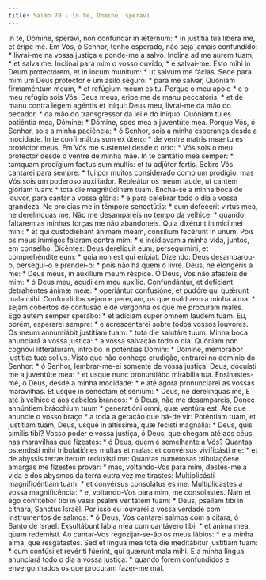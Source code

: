 ```yaml
---
title: Salmo 70 - In te, Domine, speravi
---
```


<div class="grid grid-cols-2 gap-5">
  <span class="text-justify">
    In te, Dómine, sperávi, non confúndar in ætérnum: * in justítia tua líbera
    me, et éripe me.
  </span>
  <span class="text-justify">
    Em Vós, ó Senhor, tenho esperado, não seja jamais confundido: * livrai-me na
    vossa justiça e ponde-me a salvo.
  </span>
  <span class="text-justify">
    Inclína ad me aurem tuam, * et salva me.
  </span>
  <span class="text-justify">
    Inclinai para mim o vosso ouvido, * e salvai-me.
  </span>
  <span class="text-justify">
    Esto mihi in Deum protectórem, et in locum munítum: * ut salvum me fácias,
  </span>
  <span class="text-justify">
    Sede para mim um Deus protector e um asilo seguro: * para me salvar,
  </span>
  <span class="text-justify">
    Quóniam firmaméntum meum, * et refúgium meum es tu.
  </span>
  <span class="text-justify">
    Porque o meu apoio * e o meu refúgio sois Vós.
  </span>
  <span class="text-justify">
    Deus meus, éripe me de manu peccatóris, * et de manu contra legem agéntis et
    iníqui:
  </span>
  <span class="text-justify">
    Deus meu, livrai-me da mão do pecador, * da mão do transgressor da lei e do
    iníquo:
  </span>
  <span class="text-justify">
    Quóniam tu es patiéntia mea, Dómine: * Dómine, spes mea a juventúte mea.
  </span>
  <span class="text-justify">
    Porque Vós, ó Senhor, sois a minha paciência: * ó Senhor, sois a minha
    esperança desde a mocidade.
  </span>
  <span class="text-justify">
    In te confirmátus sum ex útero: * de ventre matris meæ tu es protéctor meus.
  </span>
  <span class="text-justify">
    Em Vós me sustentei desde o orto: * Vós sois o meu protector desde o ventre
    de minha mãe.
  </span>
  <span class="text-justify">
    In te cantátio mea semper: * tamquam prodígium factus sum multis: et tu
    adjútor fortis.
  </span>
  <span class="text-justify">
    Sobre Vós cantarei para sempre: * fui por muitos considerado como um
    prodígio, mas Vós sois um poderoso auxiliador.
  </span>
  <span class="text-justify">
    Repleátur os meum laude, ut cantem glóriam tuam: * tota die magnitúdinem
    tuam.
  </span>
  <span class="text-justify">
    Encha-se a minha boca de louvor, para cantar a vossa glória: * e para
    celebrar todo o dia a vossa grandeza.
  </span>
  <span class="text-justify">
    Ne proícias me in témpore senectútis: * cum defécerit virtus mea, ne
    derelínquas me.
  </span>
  <span class="text-justify">
    Não me desampareis no tempo da velhice: * quando faltarem as minhas forças
    me não abandoneis.
  </span>
  <span class="text-justify">
    Quia dixérunt inimíci mei mihi: * et qui custodiébant ánimam meam, consílium
    fecérunt in unum.
  </span>
  <span class="text-justify">
    Pois os meus inimigos falaram contra mim: * e insidiavam a minha vida,
    juntos, em conselho.
  </span>
  <span class="text-justify">
    Dicéntes: Deus derelíquit eum, persequímini, et comprehéndite eum: * quia
    non est qui erípiat.
  </span>
  <span class="text-justify">
    Dizendo: Deus desamparou-o, persegui-o e prendei-o: * pois não há quem o
    livre.
  </span>
  <span class="text-justify">
    Deus, ne elongéris a me: * Deus meus, in auxílium meum réspice.
  </span>
  <span class="text-justify">
    Ó Deus, Vos não afasteis de mim: * ó Deus meu, acudi em meu auxílio.
  </span>
  <span class="text-justify">
    Confundántur, et defíciant detrahéntes ánimæ meæ: * operiántur confusióne,
    et pudóre qui quǽrunt mala mihi.
  </span>
  <span class="text-justify">
    Confundidos sejam e pereçam, os que maldizem a minha alma: * sejam cobertos
    de confusão e de vergonha os que me procuram males.
  </span>
  <span class="text-justify">
    Ego autem semper sperábo: * et adíciam super omnem laudem tuam.
  </span>
  <span class="text-justify">
    Eu, porém, esperarei sempre: * e acrescentarei sobre todos vossos louvores.
  </span>
  <span class="text-justify">
    Os meum annuntiábit justítiam tuam: * tota die salutáre tuum.
  </span>
  <span class="text-justify">
    Minha boca anunciará a vossa justiça: * a vossa salvação todo o dia.
  </span>
  <span class="text-justify">
    Quóniam non cognóvi litteratúram, introíbo in poténtias Dómini: * Dómine,
    memorábor justítiæ tuæ solíus.
  </span>
  <span class="text-justify">
    Visto que não conheço erudição, entrarei no domínio do Senhor: * ó Senhor,
    lembrar-me-ei somente de vossa justiça.
  </span>
  <span class="text-justify">
    Deus, docuísti me a juventúte mea: * et usque nunc pronuntiábo mirabília
    tua.
  </span>
  <span class="text-justify">
    Ensinastes-me, ó Deus, desde a minha mocidade: * e até agora pronunciarei as
    vossas maravilhas.
  </span>
  <span class="text-justify">
    Et usque in senéctam et sénium: * Deus, ne derelínquas me,
  </span>
  <span class="text-justify">
    E até à velhice e aos cabelos brancos: * ó Deus, não me desampareis,
  </span>
  <span class="text-justify">
    Donec annúntiem brácchium tuum * generatióni omni, quæ ventúra est:
  </span>
  <span class="text-justify">
    Até que anuncie o vosso braço * a toda a geração que há-de vir:
  </span>
  <span class="text-justify">
    Poténtiam tuam, et justítiam tuam, Deus, usque in altíssima, quæ fecísti
    magnália: * Deus, quis símilis tibi?
  </span>
  <span class="text-justify">
    Vosso poder e vossa justiça, ó Deus, que chegam até aos céus, nas maravilhas
    que fizestes: * ó Deus, quem é semelhante a Vós?
  </span>
  <span class="text-justify">
    Quantas ostendísti mihi tribulatiónes multas et malas: et convérsus
    vivificásti me: * et de abýssis terræ íterum reduxísti me:
  </span>
  <span class="text-justify">
    Quantas numerosas tribulaçõese amargas me fizestes provar: * mas,
    voltando-Vos para mim, destes-me a vida e dos abysmos da terra outra vez me
    tirastes:
  </span>
  <span class="text-justify">
    Multiplicásti magnificéntiam tuam: * et convérsus consolátus es me.
  </span>
  <span class="text-justify">
    Multiplicastes a vossa magnificência: * e, voltando-Vos para mim, me
    consolastes.
  </span>
  <span class="text-justify">
    Nam et ego confitébor tibi in vasis psalmi veritátem tuam: * Deus, psallam
    tibi in cíthara, Sanctus Israël.
  </span>
  <span class="text-justify">
    Por isso eu louvarei a vossa verdade com instrumentos de salmos: * ó Deus,
    Vos cantarei salmos com a cítara, ó Santo de Israel.
  </span>
  <span class="text-justify">
    Exsultábunt lábia mea cum cantávero tibi: * et ánima mea, quam redemísti.
  </span>
  <span class="text-justify">
    Ao cantar-Vos regozijar-se-ão os meus lábios: * e a minha alma, que
    resgatastes.
  </span>
  <span class="text-justify">
    Sed et lingua mea tota die meditábitur justítiam tuam: * cum confúsi et
    revériti fúerint, qui quærunt mala mihi.
  </span>
  <span class="text-justify">
    E a minha língua anunciará todo o dia a vossa justiça: * quando forem
    confundidos e envergonhados os que procuram fazer-me mal.
  </span>
</div>
